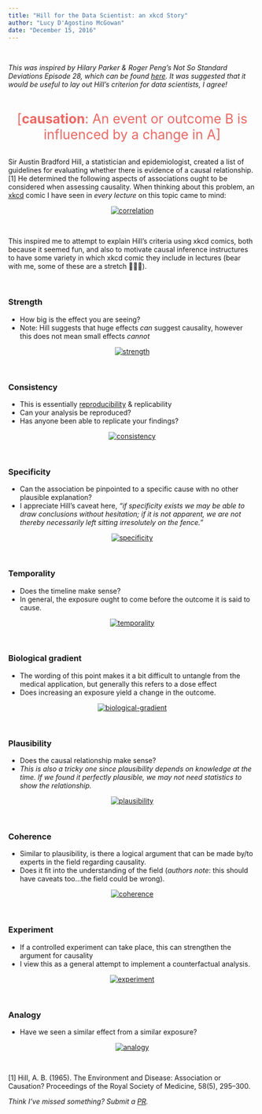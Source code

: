 ```yaml
---
title: "Hill for the Data Scientist: an xkcd Story"
author: "Lucy D'Agostino McGowan"
date: "December 15, 2016"
---
```

<br>

*This was inspired by Hilary Parker & Roger Peng's Not So Standard Deviations Episode 28, which can be found [here](https://soundcloud.com/nssd-podcast/episode-28-writing-is-a-lot-harder-than-just-talking). It was suggested that it would be useful to lay out Hill's criterion for data scientists, I agree!*

<br>

<center>
<span style="color:#EB6864; font-size: 20pt">[**causation**: An event or outcome B is influenced by a change in A]</span></center>

<br>
Sir Austin Bradford Hill, a statistician and epidemiologist, created a list of guidelines for evaluating whether there is evidence of a causal relationship.[1] He determined the following aspects of associations ought to be considered when assessing causality. When thinking about this problem, an [xkcd](https://xkcd.com/) comic I have seen in *every lecture* on this topic came to mind:

<center>
<a href=" http://xkcd.com/552/">
  <img src="http://imgs.xkcd.com/comics/correlation.png" alt="correlation">
</a>
</center>

<br>

This inspired me to attempt to explain Hill's criteria using xkcd comics, both because it seemed fun, and also to motivate causal inference instructures to have some variety in which xkcd comic they include in lectures (bear with me, some of these are a stretch 🙈💁🏻). 



<br>

### Strength

* How big is the effect you are seeing?
* Note: Hill suggests that huge effects *can* suggest causality, however this does not mean small effects *cannot* 


<center>
<a href="http://xkcd.com/1592/">
  <img src="http://imgs.xkcd.com/comics/overthinking.png" alt="strength">
</a>
</center>

<br>

### Consistency

* This is essentially [reproducibility](http://kbroman.org/steps2rr/) & replicability
* Can your analysis be reproduced?
* Has anyone been able to replicate your findings?

<center>
<a href="http://xkcd.com/242/">
  <img src="http://imgs.xkcd.com/comics/the_difference.png" alt="consistency">
</a>
</center>

<br>

### Specificity

* Can the association be pinpointed to a specific cause with no other plausible explanation?
* I appreciate Hill's caveat here, *"if specificity exists we may be able to draw conclusions without hesitation; if it is not apparent, we are not thereby necessarily left sitting irresolutely on the fence."*

<center>
<a href="http://xkcd.com/1217/">
  <img src="http://imgs.xkcd.com/comics/cells.png" alt="specificity">
</a>
</center>

<br>

### Temporality

* Does the timeline make sense? 
* In general, the exposure ought to come before the outcome it is said to cause.

<center>
<a href="http://xkcd.com/925/">
  <img src="http://imgs.xkcd.com/comics/cell_phones.png" alt="temporality">
</a>
</center>

<br>

### Biological gradient

* The wording of this point makes it a bit difficult to untangle from the medical application, but generally this refers to a dose effect
* Does increasing an exposure yield a change in the outcome.

<center>
<a href="http://xkcd.com/323/">
  <img src="http://imgs.xkcd.com/comics/ballmer_peak.png" alt="biological-gradient">
</a>
</center>

<br>

### Plausibility

* Does the causal relationship make sense?
* *This is also a tricky one since plausibility depends on knowledge at the time. If we found it perfectly plausible, we may not need statistics to show the relationship.*

<center>
<a href="http://xkcd.com/605/">
  <img src="http://imgs.xkcd.com/comics/extrapolating.png" alt="plausibility">
</a>
</center>

<br>

### Coherence

* Similar to plausibility, is there a logical argument that can be made by/to experts in the field regarding causality.
* Does it fit into the understanding of the field (*authors note*: this should have caveats too...the field could be wrong).

<center>
<a href="http://xkcd.com/1170/">
  <img src="http://imgs.xkcd.com/comics/bridge.png" alt="coherence">
</a>
</center>

<br>

### Experiment

* If a controlled experiment can take place, this can strengthen the argument for causality 
* I view this as a general attempt to implement a counterfactual analysis.

<center>
<a href="http://xkcd.com/1462/">
  <img src="http://imgs.xkcd.com/comics/blind_trials.png" alt="experiment">
</a>
</center>

<br>

### Analogy

* Have we seen a similar effect from a similar exposure? 

<center>
<a href="http://xkcd.com/882/">
  <img src="http://imgs.xkcd.com/comics/significant.png" alt="analogy">
</a>
</center>

<br>


[1] Hill, A. B. (1965). The Environment and Disease: Association or Causation? Proceedings of the Royal Society of Medicine, 58(5), 295–300.


*Think I've missed something? Submit a [PR](https://github.com/LucyMcGowan/lucymcgowan.github.io/pulls).*